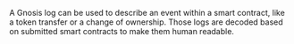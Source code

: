 A Gnosis log can be used to describe an event within a smart contract, like a token transfer or a change of ownership. Those logs are decoded based on submitted smart contracts to make them human readable.